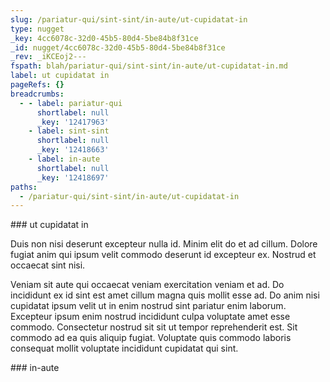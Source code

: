 ```yaml
---
slug: /pariatur-qui/sint-sint/in-aute/ut-cupidatat-in
type: nugget
_key: 4cc6078c-32d0-45b5-80d4-5be84b8f31ce
_id: nugget/4cc6078c-32d0-45b5-80d4-5be84b8f31ce
_rev: _iKCEoj2---
fspath: blah/pariatur-qui/sint-sint/in-aute/ut-cupidatat-in.md
label: ut cupidatat in
pageRefs: {}
breadcrumbs:
  - - label: pariatur-qui
      shortlabel: null
      _key: '12417963'
    - label: sint-sint
      shortlabel: null
      _key: '12418663'
    - label: in-aute
      shortlabel: null
      _key: '12418697'
paths:
  - /pariatur-qui/sint-sint/in-aute/ut-cupidatat-in
---
```


<NuggetArea>
<Nugget slug="/pariatur-qui/sint-sint/in-aute/ut-cupidatat-in" type="nugget" _key="4cc6078c-32d0-45b5-80d4-5be84b8f31ce" _id="nugget/4cc6078c-32d0-45b5-80d4-5be84b8f31ce" _rev="_iKCEoj2---" fspath="blah/pariatur-qui/sint-sint/in-aute/ut-cupidatat-in.md" label="ut cupidatat in" paths="/pariatur-qui/sint-sint/in-aute/ut-cupidatat-in">
<NuggetBody>
### ut cupidatat in

Duis non nisi deserunt excepteur nulla id. Minim elit do et ad cillum. Dolore fugiat anim qui ipsum velit commodo deserunt id excepteur ex. Nostrud et occaecat sint nisi.

Veniam sit aute qui occaecat veniam exercitation veniam et ad. Do incididunt ex id sint est amet cillum magna quis mollit esse ad. Do anim nisi cupidatat ipsum velit ut in enim nostrud sint pariatur enim laborum. Excepteur ipsum enim nostrud incididunt culpa voluptate amet esse commodo. Consectetur nostrud sit sit ut tempor reprehenderit est. Sit commodo ad ea quis aliquip fugiat. Voluptate quis commodo laboris consequat mollit voluptate incididunt cupidatat qui sint.

</NuggetBody>
<Breadcrumbs>
<Crumbs>
<Crumb _key="12417963" label="pariatur-qui" /><Crumb _key="12418663" label="sint-sint" /><Crumb _key="12418697" label="in-aute" />
</Crumbs>
</Breadcrumbs>
</Nugget>

<NuggetsInbound>
</NuggetsInbound>
<NuggetsOutbound>
</NuggetsOutbound>
</NuggetArea>
<PassagesInbound>
<Passage direction="inbound" type="passage" _key="12418697" _id="passage/12418697" _rev="_iKCEojy--_" label="in-aute" passage="in-aute" fspath="blah/pariatur-qui/sint-sint/in-aute" paths="/pariatur-qui/sint-sint/in-aute" slug="/pariatur-qui/sint-sint/in-aute">
<NuggetBody>
### in-aute

</NuggetBody>
<Breadcrumbs>
<Crumbs>
<Crumb _key="12417963" label="pariatur-qui" /><Crumb _key="12418663" label="sint-sint" />
</Crumbs>
</Breadcrumbs>
</Passage>

</PassagesInbound>
<PassagesOutbound>
</PassagesOutbound>